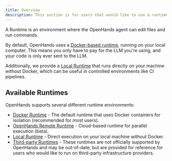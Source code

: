 ```yaml
---
title: Overview
description: This section is for users that would like to use a runtime other than Docker for OpenHands.
---
```


A Runtime is an environment where the OpenHands agent can edit files and run
commands.

By default, OpenHands uses a [Docker-based runtime](/usage/runtimes/docker), running on your local computer.
This means you only have to pay for the LLM you're using, and your code is only ever sent to the LLM.

Additionally, we provide a [Local Runtime](/usage/runtimes/local) that runs directly on your machine without Docker,
which can be useful in controlled environments like CI pipelines.

## Available Runtimes

OpenHands supports several different runtime environments:

- [Docker Runtime](/usage/runtimes/docker) - The default runtime that uses Docker containers for isolation (recommended for most users).
- [OpenHands Remote Runtime](/usage/runtimes/remote) - Cloud-based runtime for parallel execution (beta).
- [Local Runtime](/usage/runtimes/local) - Direct execution on your local machine without Docker.
- [Third-party Runtimes](https://github.com/All-Hands-AI/third-party-runtimes) - These runtimes are not officially supported by OpenHands and may be out-of-date, but are provided for reference for users who would like to run on third-party infrastructure providers.

